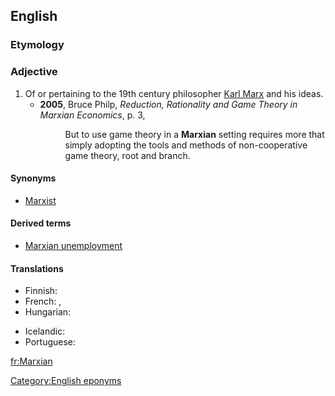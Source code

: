 ==English==
{{wikipedia|Karl Marx}}

===Etymology===
{{suffix|Marx|ian|lang=en}}

===Adjective===
{{en-adj}}

# Of or pertaining to the 19th century philosopher [[w:Karl Marx|Karl Marx]] and his ideas.
#* '''2005''', Bruce Philp, ''Reduction, Rationality and Game Theory in Marxian Economics'', p. 3,
#*: But to use game theory in a '''Marxian''' setting requires more that simply adopting the tools and methods of non-cooperative game theory, root and branch.

====Synonyms====
* [[Marxist]]

====Derived terms====
* [[Marxian unemployment]]

====Translations====
{{trans-top|of or pertaining to Karl Marx and his ideas}}
* Finnish: {{t|fi|marxilainen}}
* French: {{t+|fr|marxien}}, {{t+|fr|marxiste|m|f}}
* Hungarian: {{t|hu|marxi}}
{{trans-mid}}
* Icelandic: {{t|is|marxískur}}
* Portuguese: {{t|pt|marxiano|m|f}}
{{trans-bottom}}

[[Category:English eponyms]]

[[fr:Marxian]]